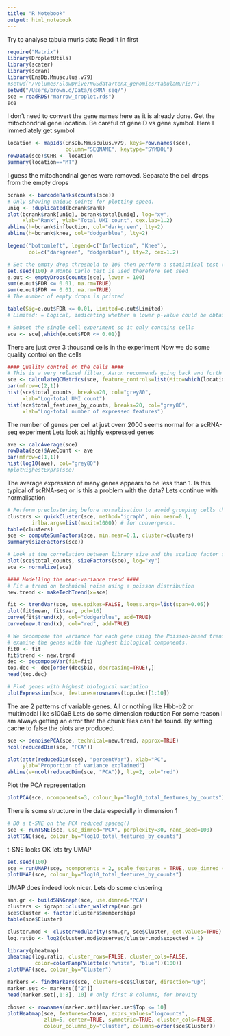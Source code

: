 ```yaml
---
title: "R Notebook"
output: html_notebook
---
```


Try to analyse tabula muris data
Read it in first
```r
require("Matrix")
library(DropletUtils)
library(scater)
library(scran)
library(EnsDb.Mmusculus.v79)
#setwd("/Volumes/SlowDrive/NGSdata/tenX_genomics/tabulaMuris/")
setwd("/Users/brown.d/Data/scRNA_seq/")
sce = readRDS("marrow_droplet.rds")
sce
```

I don't need to convert the gene names here as it is already done.
Get the mitochondrial gene location. Be careful of geneID vs gene symbol. Here I immediately get symbol
```r
location <- mapIds(EnsDb.Mmusculus.v79, keys=row.names(sce), 
                   column="SEQNAME", keytype="SYMBOL")
rowData(sce)$CHR <- location
summary(location=="MT")
```
I guess the mitochondrial genes were removed.
Separate the cell drops from the empty drops
```r
bcrank <- barcodeRanks(counts(sce))
# Only showing unique points for plotting speed.
uniq <- !duplicated(bcrank$rank)
plot(bcrank$rank[uniq], bcrank$total[uniq], log="xy",
     xlab="Rank", ylab="Total UMI count", cex.lab=1.2)
abline(h=bcrank$inflection, col="darkgreen", lty=2)
abline(h=bcrank$knee, col="dodgerblue", lty=2)

legend("bottomleft", legend=c("Inflection", "Knee"), 
       col=c("darkgreen", "dodgerblue"), lty=2, cex=1.2)

# Set the empty drop threshold to 100 then perform a statistical test (FDR 0.01) to call cell drops from the empties
set.seed(100) # Monte Carlo test is used therefore set seed
e.out <- emptyDrops(counts(sce), lower = 100)
sum(e.out$FDR <= 0.01, na.rm=TRUE)
sum(e.out$FDR >= 0.01, na.rm=TRUE)
# The number of empty drops is printed

table(Sig=e.out$FDR <= 0.01, Limited=e.out$Limited)
# Limited: = Logical, indicating whether a lower p-value could be obtained by increasing npts.

# Subset the single cell experiment so it only contains cells
sce <- sce[,which(e.out$FDR <= 0.01)]
```
There are just over 3 thousand cells in the experiment
Now we do some quality control on the cells
```r
#### Quality control on the cells ####
# This is a very relaxed filter, Aaron recommends going back and forth from clustering to make QC tighter
sce <- calculateQCMetrics(sce, feature_controls=list(Mito=which(location=="MT")))
par(mfrow=c(2,1))
hist(sce$total_counts, breaks=20, col="grey80",
     xlab="Log-total UMI count")
hist(sce$total_features_by_counts, breaks=20, col="grey80",
     xlab="Log-total number of expressed features")
```
The number of genes per cell at just overr 2000 seems normal for a scRNA-seq experiment
Lets look at highly expressed genes
```r
ave <- calcAverage(sce)
rowData(sce)$AveCount <- ave
par(mfrow=c(1,1))
hist(log10(ave), col="grey80")
#plotHighestExprs(sce)
```
The average expression of many genes appears to be less than 1. Is this typical of scRNA-seq or is this a problem with the data?
Lets continue with normalisation
```r
# Perform preclustering before normalisation to avoid grouping cells that are too different together in the normalisation
clusters <- quickCluster(sce, method="igraph", min.mean=0.1,
        irlba.args=list(maxit=1000)) # for convergence.
table(clusters)
sce <- computeSumFactors(sce, min.mean=0.1, cluster=clusters)
summary(sizeFactors(sce))

# Look at the correlation between library size and the scaling factor used in normalisation
plot(sce$total_counts, sizeFactors(sce), log="xy")
sce <- normalize(sce)

#### Modelling the mean-variance trend ####
# Fit a trend on technical noise using a poisson distribution
new.trend <- makeTechTrend(x=sce)

fit <- trendVar(sce, use.spikes=FALSE, loess.args=list(span=0.05))
plot(fit$mean, fit$var, pch=16)
curve(fit$trend(x), col="dodgerblue", add=TRUE)
curve(new.trend(x), col="red", add=TRUE)

# We decompose the variance for each gene using the Poisson-based trend
# examine the genes with the highest biological components.
fit0 <- fit
fit$trend <- new.trend
dec <- decomposeVar(fit=fit)
top.dec <- dec[order(dec$bio, decreasing=TRUE),] 
head(top.dec)

# Plot genes with highest biological variation
plotExpression(sce, features=rownames(top.dec)[1:10])
```
The are 2 patterns of variable genes. All or nothing like Hbb-b2 or multimodal like s100a8
Lets do some dimension reduction
For some reason I am always getting an error that the chunk files can't be found. By setting cache to false the plots are produced.
```r
sce <- denoisePCA(sce, technical=new.trend, approx=TRUE)
ncol(reducedDim(sce, "PCA"))

plot(attr(reducedDim(sce), "percentVar"), xlab="PC",
     ylab="Proportion of variance explained")
abline(v=ncol(reducedDim(sce, "PCA")), lty=2, col="red")
```
Plot the PCA representation
```r
plotPCA(sce, ncomponents=3, colour_by="log10_total_features_by_counts")
```
There is some structure in the data especially in dimension 1
```r
# DO a t-SNE on the PCA reduced spaceq()
sce <- runTSNE(sce, use_dimred="PCA", perplexity=30, rand_seed=100)
plotTSNE(sce, colour_by="log10_total_features_by_counts")
```
t-SNE looks OK lets try UMAP
```r
set.seed(100)
sce = runUMAP(sce, ncomponents = 2, scale_features = TRUE, use_dimred = "PCA", n_dimred = 10)
plotUMAP(sce, colour_by="log10_total_features_by_counts")
```
UMAP does indeed look nicer.
Lets do some clustering
```r
snn.gr <- buildSNNGraph(sce, use.dimred="PCA")
clusters <- igraph::cluster_walktrap(snn.gr)
sce$Cluster <- factor(clusters$membership)
table(sce$Cluster)

cluster.mod <- clusterModularity(snn.gr, sce$Cluster, get.values=TRUE)
log.ratio <- log2(cluster.mod$observed/cluster.mod$expected + 1)
```

```r
library(pheatmap)
pheatmap(log.ratio, cluster_rows=FALSE, cluster_cols=FALSE, 
         color=colorRampPalette(c("white", "blue"))(100))
plotUMAP(sce, colour_by="Cluster")
```
```r
markers <- findMarkers(sce, clusters=sce$Cluster, direction="up")
marker.set <- markers[["2"]]
head(marker.set[,1:8], 10) # only first 8 columns, for brevity

chosen <- rownames(marker.set)[marker.set$Top <= 10]
plotHeatmap(sce, features=chosen, exprs_values="logcounts", 
            zlim=5, center=TRUE, symmetric=TRUE, cluster_cols=FALSE,
            colour_columns_by="Cluster", columns=order(sce$Cluster))
```

